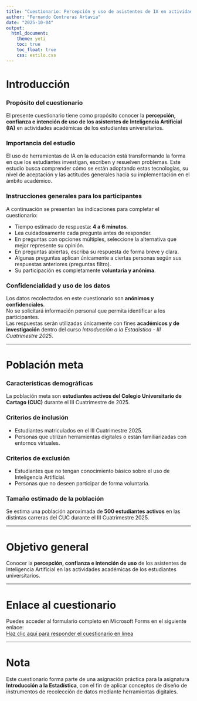 ```yaml
---
title: "Cuestionario: Percepción y uso de asistentes de IA en actividades académicas"
author: "Fernando Contreras Artavia"
date: "2025-10-04"
output:
  html_document:
    theme: yeti
    toc: true
    toc_float: true
    css: estilo.css
---
```


# Introducción

### Propósito del cuestionario
El presente cuestionario tiene como propósito conocer la **percepción, confianza e intención de uso de los asistentes de Inteligencia Artificial (IA)** en actividades académicas de los estudiantes universitarios. 

### Importancia del estudio
El uso de herramientas de IA en la educación está transformando la forma en que los estudiantes investigan, escriben y resuelven problemas. Este estudio busca comprender cómo se están adoptando estas tecnologías, su nivel de aceptación y las actitudes generales hacia su implementación en el ámbito académico.

### Instrucciones generales para los participantes
A continuación se presentan las indicaciones para completar el cuestionario:

- Tiempo estimado de respuesta: **4 a 6 minutos**.  
- Lea cuidadosamente cada pregunta antes de responder.  
- En preguntas con opciones múltiples, seleccione la alternativa que mejor represente su opinión.  
- En preguntas abiertas, escriba su respuesta de forma breve y clara.  
- Algunas preguntas aplican únicamente a ciertas personas según sus respuestas anteriores (preguntas filtro).  
- Su participación es completamente **voluntaria y anónima**.

### Confidencialidad y uso de los datos
Los datos recolectados en este cuestionario son **anónimos y confidenciales**.  
No se solicitará información personal que permita identificar a los participantes.  
Las respuestas serán utilizadas únicamente con fines **académicos y de investigación** dentro del curso *Introducción a la Estadística - III Cuatrimestre 2025*.

---

# Población meta

### Características demográficas
La población meta son **estudiantes activos del Colegio Universitario de Cartago (CUC)** durante el III Cuatrimestre de 2025.

### Criterios de inclusión
- Estudiantes matriculados en el III Cuatrimestre 2025.  
- Personas que utilizan herramientas digitales o están familiarizadas con entornos virtuales.  

### Criterios de exclusión
- Estudiantes que no tengan conocimiento básico sobre el uso de Inteligencia Artificial.  
- Personas que no deseen participar de forma voluntaria.

### Tamaño estimado de la población
Se estima una población aproximada de **500 estudiantes activos** en las distintas carreras del CUC durante el III Cuatrimestre 2025.

---

# Objetivo general
Conocer la **percepción, confianza e intención de uso** de los asistentes de Inteligencia Artificial en las actividades académicas de los estudiantes universitarios.

---

# Enlace al cuestionario
Puedes acceder al formulario completo en Microsoft Forms en el siguiente enlace:  
[Haz clic aquí para responder el cuestionario en línea](https://forms.office.com/r/MBh2SCem7w)

---

# Nota 
Este cuestionario forma parte de una asignación práctica para la asignatura **Introducción a la Estadística**, con el fin de aplicar conceptos de diseño de instrumentos de recolección de datos mediante herramientas digitales.

